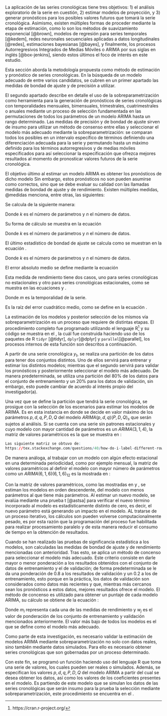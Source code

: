 La aplicación de las series cronológicas tiene tres objetivos: 1) el análisis exploratorio de la serie en cuestión, 2) estimar modelos de proyección, y 3) generar pronósticos para los posibles valores futuros que tomará la serie cronológica. Asimismo, existen múltiples formas de proceder mediante la etapa de estimación, como lo son los métodos de suavizamiento exponencial [@brown], modelos de regresión para series temporales [@kedem], redes neuronales secuenciales aplicadas a datos longitudinales [@redes], estimaciones bayesianas [@bayes], y finalmente, los procesos Autorregresivos Integrados de Medias Móviles o ARIMA por sus siglas en inglés [@box-jenkins], siendo estos últimos el foco de interés en este estudio.

Esta sección aborda la metodología propuesta como método de estimación y pronóstico de series cronológicas. En la búsqueda de un modelo adecuado de entre varios candidatos, se cubren en un primer apartado las medidas de bondad de ajuste y de precisión a utilizar. 

El segundo apartado describe en detalle el uso de la sobreparametrización como herramienta para la generación de pronósticos de series cronológicas con temporalidades mensuales, bimensuales, trimestrales, cuatrimestrales o anuales mediante un proceso de selección fundamentada en las permutaciones de todos los parámetros de un modelo ARIMA hasta un rango determinado. Las medidas de precisión y de bondad de ajuste sirven de insumo para utilizar un método de consenso entre ellas y seleccionar el modelo más adecuado mediante la sobreparametrización: se comparan todos los posibles en un intervalo específico de términos definiendo una diferenciación adecuada para la serie y permutando hasta un máximo definido para los términos autorregresivos y de medias móviles especificados para así seleccionar la especificación que ofrezca mejores resultados al momento de pronosticar valores futuros de la serie cronológica.

\subsection{Medidas de bondad de ajuste y rendimiento}

El objetivo último al estimar un modelo ARIMA es obtener los pronósticos de dicho modelo Sin embargo, estos pronósticos no son pueden asumirse como correctos, sino que se debe evaluar su calidad con las llamadas medidas de bondad de ajuste y de rendimiento. Existen múltiples medidas, @medidas menciona, entre otras, las siguientes: 

\subsubsection{AIC}

Se calcula de la siguiente manera: 

\begin{equation}
\label{eqn:AIC}
AIC=-2logL\left(\hat\theta\right)+2k
\end{equation}

Donde $k$ es el número de parámetros y $n$ el número de datos.

\subsubsection{AICc}

Su forma de cálculo se muestra en la ecuación \ref{eqn:AICc}
\begin{equation}
\label{eqn:AICc}
AICc=-2logL\left(\hat\theta\right)+2k+\frac{2k+1}{n-k-1}
\end{equation}

Donde $k$ es el número de parámetros y $n$ el número de datos.

\subsubsection{BIC}

El último estadístico de bondad de ajuste se calcula como se muestran en la ecuación \ref{eqn:BIC}.

\begin{equation}
\label{eqn:BIC}
BIC=-2logL\left(\hat\theta\right)+k\cdot log(n)
\end{equation}

Donde $k$ es el número de parámetros y $n$ el número de datos.

\subsubsection{MAE}

El error absoluto medio se define mediante la ecuación \ref{eqn:MAE}

\begin{equation}
\label{eqn:MAE}
\frac{1}{n}\sum_{t=1}^n |e_t|
\end{equation}

\subsubsection{MASE}

Esta medida de rendimiento tiene dos casos, uno para series cronológicas no estacionales y otro para series cronológicas estacionales, como se muestra en las ecuaciones \ref{eqn:MASE_no} y \ref{eqn:MASE_si}.

\begin{equation}
\label{eqn:MASE_no}
\frac{\frac{1}{J}\sum_j|e_j|}{\frac{1}{T-1}\sum_{t=2}^T|Y_t-Y_{t-1}|}
\end{equation}

\begin{equation}
\label{eqn:MASE_si}
\frac{\frac{1}{J}\sum_j|e_j|}{\frac{1}{T-m}\sum_{t=m+1}^T|Y_t-Y_{t-m}|}
\end{equation}

Donde $m$ es la temporalidad de la serie.

\subsubsection{RMSE}

Es la raíz del error cuadrático medio, como se define en la ecuación \ref{eqn:RMSE}.

\begin{equation}
\label{eqn:RMSE}
\sqrt{\frac{1}{n}\sum_{t=1}^n |e_t^2|}
\end{equation}

\subsection{La sobreparametrización}

La estimación de los modelos y posterior selección de los mismos vía sobreparametrización es un proceso que requiere de distintas etapas. El procedimiento completo fue programado utilizando el lenguaje R[^6] y su código se muestra en el \ref{funcion_op_arima}, la cuál fue construida haciendo uso de los paquetes de R `tidyr` [@tidyr], `dplyr`[@dplyr] y `parallel`[@parallel], los procesos internos de esta función son descritos a continuación.

[^6]: https://cran.r-project.org/

A partir de una serie cronológica $y_t$, se realiza una partición de los datos para tener dos conjuntos distintos. Uno de ellos servirá para entrenar y estimar los distintos modelos; mientras que el segundo servirá para validar los pronósticos y posteriormente seleccionar el modelo más adecuado. De manera predeterminada, se utiliza una partición del 80% de los datos para el conjunto de entrenamiento y un 20% para los datos de validación, sin embargo, esto puede cambiar de acuerdo al interés propio del investigador(a). 

Una vez que se define la partición que tendrá la serie cronológica, se prosigue con la selección de los escenarios para estimar los modelos de ARIMA. Es en esta instancia en donde se decide en valor máximo de los parámetros $p,d,q,P,D,Q$ del modelo $ARIMA(p,d,q)(P,D,Q)_s$ que serán sujetos al análisis. Si se cuenta con una serie sin patrones estacionales y cuyo modelo con mayor cantidad de parámetros es un $ARIMA(3,1,4)$, la matriz de valores paramétricos es la que se muestra en \ref{eqn:matriz_arima_1}:

```r
Las siguiente matriz se obtuvo de:
https://tex.stackexchange.com/questions/40/how-do-i-label-different-rows-or-columns-of-a-matrix-using-braces
```


\begin{equation}
\label{eqn:matriz_arima_1}
\begin{tikzpicture}[mymatrixenv]
    \matrix[mymatrix] (m)  {
        0 & 0 & 1 & 0 & 0 & 0 \\
        0 & 0 & 2 & 0 & 0 & 0 \\
        0 & 0 & 3 & 0 & 0 & 0 \\
        0 & 0 & 4 & 0 & 0 & 0 \\
        0 & 1 & 0 & 0 & 0 & 0 \\
        0 & 1 & 1 & 0 & 0 & 0 \\
        0 & 1 & 2 & 0 & 0 & 0 \\
        \vdots & \vdots & \vdots & \vdots & \vdots & \vdots \\
        3 & 1 & 4 & 0 & 0 & 0 \\
    };
    \mymatrixbracetop{1}{3}{$p, d, q$};
    \mymatrixbracetop{4}{6}{$P,D,Q$}
\end{tikzpicture}
\end{equation}

De manera análoga, al trabajar con un modelo con algún efecto estacional en una determinada periodicidad, como por ejemplo mensual, la matriz de valores paramétricos al definir el modelo con mayor número de parámetros como un $ARIMA(6,1,6)(6,1,6)_{12}$ es la mostrada en \ref{eqn:matriz_arima_2}:

\begin{equation}
\label{eqn:matriz_arima_2}
\begin{tikzpicture}[mymatrixenv]
    \matrix[mymatrix] (m)  {
        0 & 0 & 1 & 0 & 0 & 1 \\
        0 & 0 & 1 & 0 & 0 & 2 \\
        0 & 0 & 1 & 0 & 0 & 3 \\
        0 & 0 & 1 & 0 & 0 & 4 \\
        0 & 1 & 1 & 0 & 0 & 5 \\
        0 & 1 & 1 & 0 & 0 & 6 \\
        0 & 1 & 1 & 0 & 1 & 0 \\
        \vdots & \vdots & \vdots & \vdots & \vdots & \vdots \\
        6 & 1 & 6 & 6 & 1 & 6 \\
    };
    \mymatrixbracetop{1}{3}{$p, d, q$};
    \mymatrixbracetop{4}{6}{$P,D,Q$}
\end{tikzpicture}
\end{equation}

Con la matriz de valores paramétricos, como las mostradas en \ref{eqn:matriz_arima_1} y \ref{eqn:matriz_arima_2}, se estiman los modelos en orden descendente, del modelo con menos parámetros al que tiene más parámetros. Al estimar un nuevo modelo, se evalúa mediante una prueba t [@astsa] para verificar el nuevo término incorporado al modelo es estadísticamente distinto de cero, es decir, el nuevo parámetro está generando un impacto en el modelo. AL tratarse de un proceso iterativo, los cálculos son pueden volverse computacionalmente pesado, es por esta razón que la programación del proceso fue habilitada para realizar procesamiento paralelo y de esta manera reducir el consumo de tiempo en la obtención de resultados.

Cuando se han realizado las pruebas de significancia estadística a los modelos, son calculadas las medidas de bondad de ajuste y de rendimiento mencionadas con anterioridad. Tras esto, se aplica un método de concenso para seleccionar el modelo más adecuado. Este criterio consiste en darle mayor o menor ponderación a los resultados obtenidos con el conjunto de datos de entrenamiento y el de validación; de forma predeterminada se le da una ponderación de 0.8 a los resultados de validación y un 0.2 a los de entrenamiento, esto porque en la práctica, los datos de validación son considerados como datos más recientes y que, mientras más cercanos sean los pronósticos a estos datos, mejores resultados ofrece el modelo. El método de concenso es utilizado para obtener un puntaje de cada modelo ARIMA, su cálculo se obtiene de la ecuación \ref{eqn:concenso}:

\begin{equation}
\label{eqn:concenso}
min\left( \sum_i {m_i}\cdot w_j \right)
\end{equation}

Donde $m_i$ representa cada una de las medidas de rendimiento y $w_j$ es el valor de ponderación de los conjunto de entrenamiento y validación mencionados anteriormente. El valor más bajo de todos los modelos es el que se define como el modelo más adecuado.

Como parte de esta investigación, es necesario validar la estimación de modelos ARIMA mediante sobreparametrización no solo con datos reales, sino también mediante datos simulados. Para ello es necesario obtener series cronológicas que son gobernadas por un proceso determinado.

Con este fin, se programó un función haciendo uso del lenguaje R que toma una serie de valores, los cuales pueden ser reales o simulados. Además, se especifican los valores $p,d,q,P,D,Q$ del modelo ARIMA a partir del cual se desea obtener los datos, así como los valores de los coeficientes presentes en el modelo. Es partiendo de este modelo que se simulan los datos de las series cronológicas que serán insumo para la prueba la selección mediante sobreparametrización, este procedimiento se encuentra en el \ref{simula_series}. 